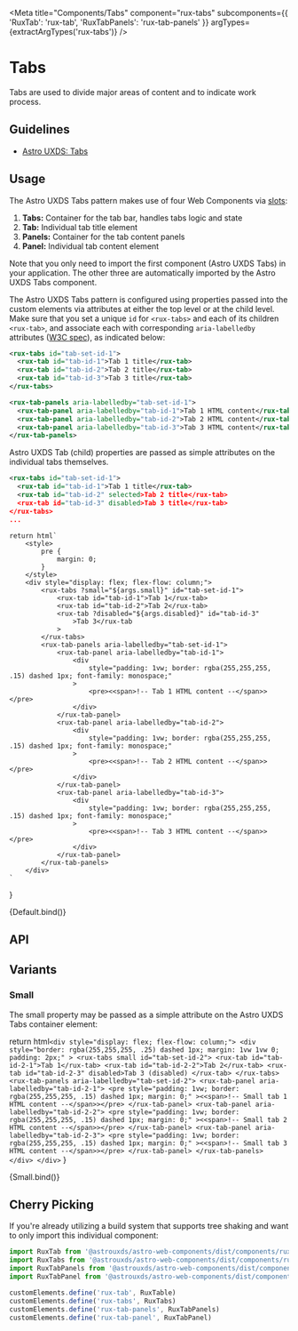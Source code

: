 
<Meta
    title="Components/Tabs"
    component="rux-tabs"
    subcomponents={{
      'RuxTab': 'rux-tab',
      'RuxTabPanels': 'rux-tab-panels'
      }}
    argTypes={extractArgTypes('rux-tabs')}
/>

# Tabs

Tabs are used to divide major areas of content and to indicate work process.

## Guidelines

-   [Astro UXDS: Tabs](https://www.astrouxds.com/ui-components/tabs)

## Usage

The Astro UXDS Tabs pattern makes use of four Web Components via [slots](https://developer.mozilla.org/en-US/docs/Web/HTML/Element/slot):

1. **Tabs:** Container for the tab bar, handles tabs logic and state
2. **Tab:** Individual tab title element
3. **Panels:** Container for the tab content panels
4. **Panel:** Individual tab content element

Note that you only need to import the first component (Astro UXDS Tabs) in your application. The other three are automatically imported by the Astro UXDS Tabs component.

The Astro UXDS Tabs pattern is configured using properties passed into the custom elements via attributes at either the top level or at the child level. Make sure that you set a unique `id` for `<rux-tabs>` and each of its children `<rux-tab>`, and associate each with corresponding `aria-labelledby` attributes ([W3C spec](https://www.w3.org/WAI/PF/aria-1.1/states_and_properties#aria-labelledby)), as indicated below:

```xml
<rux-tabs id="tab-set-id-1">
  <rux-tab id="tab-id-1">Tab 1 title</rux-tab>
  <rux-tab id="tab-id-2">Tab 2 title</rux-tab>
  <rux-tab id="tab-id-3">Tab 3 title</rux-tab>
</rux-tabs>

<rux-tab-panels aria-labelledby="tab-set-id-1">
  <rux-tab-panel aria-labelledby="tab-id-1">Tab 1 HTML content</rux-tab-panel>
  <rux-tab-panel aria-labelledby="tab-id-2">Tab 2 HTML content</rux-tab-panel>
  <rux-tab-panel aria-labelledby="tab-id-3">Tab 3 HTML content</rux-tab-panel>
</rux-tab-panels>
```

Astro UXDS Tab (child) properties are passed as simple attributes on the individual tabs themselves.

```xml
<rux-tabs id="tab-set-id-1">
  <rux-tab id="tab-id-1">Tab 1 title</rux-tab>
  <rux-tab id="tab-id-2" selected>Tab 2 title</rux-tab>
  <rux-tab id="tab-id-3" disabled>Tab 3 title</rux-tab>
</rux-tabs>
...
```

    return html`
        <style>
            pre {
                margin: 0;
            }
        </style>
        <div style="display: flex; flex-flow: column;">
            <rux-tabs ?small="${args.small}" id="tab-set-id-1">
                <rux-tab id="tab-id-1">Tab 1</rux-tab>
                <rux-tab id="tab-id-2">Tab 2</rux-tab>
                <rux-tab ?disabled="${args.disabled}" id="tab-id-3"
                    >Tab 3</rux-tab
                >
            </rux-tabs>
            <rux-tab-panels aria-labelledby="tab-set-id-1">
                <rux-tab-panel aria-labelledby="tab-id-1">
                    <div
                        style="padding: 1vw; border: rgba(255,255,255, .15) dashed 1px; font-family: monospace;"
                    >
                        <pre><<span>!-- Tab 1 HTML content --</span>></pre>
                    </div>
                </rux-tab-panel>
                <rux-tab-panel aria-labelledby="tab-id-2">
                    <div
                        style="padding: 1vw; border: rgba(255,255,255, .15) dashed 1px; font-family: monospace;"
                    >
                        <pre><<span>!-- Tab 2 HTML content --</span>></pre>
                    </div>
                </rux-tab-panel>
                <rux-tab-panel aria-labelledby="tab-id-3">
                    <div
                        style="padding: 1vw; border: rgba(255,255,255, .15) dashed 1px; font-family: monospace;"
                    >
                        <pre><<span>!-- Tab 3 HTML content --</span>></pre>
                    </div>
                </rux-tab-panel>
            </rux-tab-panels>
        </div>
    `
}


<Canvas>
    <Story name="Default">
      {Default.bind()}
    </Story>
</Canvas>

## API

<ArgsTable of="rux-tabs" />

## Variants

### Small

The small property may be passed as a simple attribute on the Astro UXDS Tabs container element:

return html`
    <div style="display: flex; flex-flow: column;">
        <div
            style="border: rgba(255,255,255, .25) dashed 1px; margin: 1vw 1vw 0; padding: 2px;"
        >
            <rux-tabs small id="tab-set-id-2">
                <rux-tab id="tab-id-2-1">Tab 1</rux-tab>
                <rux-tab id="tab-id-2-2">Tab 2</rux-tab>
                <rux-tab id="tab-id-2-3" disabled>Tab 3 (disabled) </rux-tab>
            </rux-tabs>
            <rux-tab-panels aria-labelledby="tab-set-id-2">
                <rux-tab-panel aria-labelledby="tab-id-2-1">
                    <pre
                        style="padding: 1vw; border: rgba(255,255,255, .15) dashed 1px; margin: 0;"
                    ><<span>!-- Small tab 1 HTML content --</span>></pre>
                </rux-tab-panel>
                <rux-tab-panel aria-labelledby="tab-id-2-2">
                    <pre
                        style="padding: 1vw; border: rgba(255,255,255, .15) dashed 1px; margin: 0;"
                    ><<span>!-- Small tab 2 HTML content --</span>></pre>
                </rux-tab-panel>
                <rux-tab-panel aria-labelledby="tab-id-2-3">
                    <pre
                        style="padding: 1vw; border: rgba(255,255,255, .15) dashed 1px; margin: 0;"
                    ><<span>!-- Small tab 3 HTML content --</span>></pre>
                </rux-tab-panel>
            </rux-tab-panels>
        </div>
    </div>
`
}

<Canvas>
    <Story name="Small">
      {Small.bind()}
    </Story>
</Canvas>

## Cherry Picking

If you're already utilizing a build system that supports tree shaking and want to only import this individual component:

```js
import RuxTab from '@astrouxds/astro-web-components/dist/components/rux-tab'
import RuxTabs from '@astrouxds/astro-web-components/dist/components/rux-tabs'
import RuxTabPanels from '@astrouxds/astro-web-components/dist/components/rux-tab-panels'
import RuxTabPanel from '@astrouxds/astro-web-components/dist/components/rux-tab-panel'

customElements.define('rux-tab', RuxTable)
customElements.define('rux-tabs', RuxTabs)
customElements.define('rux-tab-panels', RuxTabPanels)
customElements.define('rux-tab-panel', RuxTabPanel)
```


